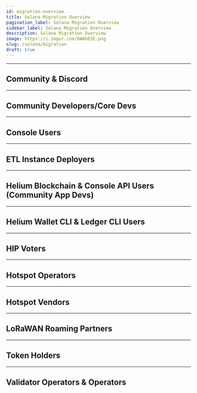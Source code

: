 ```yaml
---
id: migration-overview
title: Solana Migration Overview
pagination_label: Solana Migration Overview
sidebar_label: Solana Migration Overview
description: Solana Migration Overview
image: https://i.imgur.com/bWAbESE.png
slug: /solana/migration
draft: true
---
```



<!--TODO: header description, 2 sentences or less  -->

---

## Community & Discord

<!--TODO:  Efforts are underway to streamline the Discord experience for current and new members. -->
<!--TODO:  Looking to learn more about Solana development? checkout the [Solana Discord Server](https://discord.com/invite/kBbATFA7PW) -->

---

## Community Developers/Core Devs

<!--TODO:  get help and join the conversation in discord channel -->
<!--TODO:  check out the helium-progrma libraby on github -->

---

## Console Users

<!--TODO:  chirpstack -->
<!--TODO:  openLNS -->

---

## ETL Instance Deployers

<!--TODO:  ?not sure? -->

---

## Helium Blockchain & Console API Users (Community App Devs)

<!--TODO:  existing api will halt with helium chain -->
<!--TODO:  access to oracle data and link to oracle data page -->

---

## Helium Wallet CLI & Ledger CLI Users

<!--TODO:  wallet-cli -> more infomration soon -->
<!--TODO:  ledger cli -> solana cli clone with helium derivation path -->

---

## HIP Voters

<!--TODO:  thank for current process -->
<!--TODO:  links to read about realms -->
<!--TODO:  Vote Escrow Tokens -->
<!--TODO:  subDAO governance -->

---

## Hotspot Operators

<!--TODO:  link to migratino guide -->
<!--TODO:  hotspots to start earning IOT instead of HNT -->
<!--TODO:  existing HNT remains HNT -->
<!--TODO:  IOT TOken Premine -->

---

## Hotspot Vendors

<!--TODO:  maker apps update guides -->

---

## LoRaWAN Roaming Partners

<!--TODO:  openLNS and Helium Packet Router -->
<!--TODO:  ?ask joey? -->

---

## Token Holders

<!--TODO:  new Tokens, IOT/MOBILE/HNT -->
<!--TODO:  what happens to HNT -->
<!--TODO:  reading on SPL Tokens -->
<!--TODO:  wallets and exchanges -->

---

## Validator Operators & Operators

<!--TODO:  thank you for your service -->
<!--TODO:  call to action for working group on running more Oracles -->
